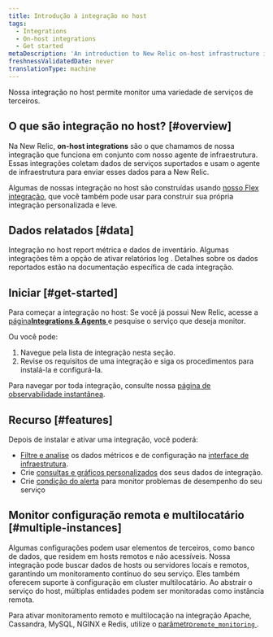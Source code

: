 ```yaml
---
title: Introdução à integração no host
tags:
  - Integrations
  - On-host integrations
  - Get started
metaDescription: 'An introduction to New Relic on-host infrastructure integrations, which instrument and report data from various third-party services.'
freshnessValidatedDate: never
translationType: machine
---
```


Nossa integração no host permite monitor uma variedade de serviços de terceiros.

## O que são integração no host? [#overview]

Na New Relic, <DNT>**on-host integrations**</DNT> são o que chamamos de nossa integração que funciona em conjunto com nosso agente de infraestrutura. Essas integrações coletam dados de serviços suportados e usam o agente de infraestrutura para enviar esses dados para a New Relic.

Algumas de nossas integração no host são construídas usando [nosso Flex integração](/docs/infrastructure/host-integrations/host-integrations-list/flex-integration-tool-build-your-own-integration), que você também pode usar para construir sua própria integração personalizada e leve.

## Dados relatados [#data]

Integração no host report métrica e dados de inventário. Algumas integrações têm a opção de ativar relatórios log . Detalhes sobre os dados reportados estão na documentação específica de cada integração.

## Iniciar [#get-started]

Para começar a integração no host: Se você já possui New Relic, acesse a [página<DNT>**Integrations &amp; Agents**</DNT> ](https://one.newrelic.com/marketplace)e pesquise o serviço que deseja monitor.

Ou você pode:

1. Navegue pela lista de integração nesta seção.
2. Revise os requisitos de uma integração e siga os procedimentos para instalá-la e configurá-la.

Para navegar por toda integração, consulte nossa [página de observabilidade instantânea](https://newrelic.com/instant-observability).

## Recurso [#features]

Depois de instalar e ativar uma integração, você poderá:

* [Filtre e analise](/docs/infrastructure/integrations/find-use-infrastructure-integration-data) os dados métricos e de configuração na [interface de infraestrutura](/docs/infrastructure/new-relic-infrastructure/getting-started/introduction-new-relic-infrastructure).
* Crie [consultas e gráficos personalizados](/docs/using-new-relic/data/understand-data/query-new-relic-data) dos seus dados de integração.
* Crie [condição do alerta](/docs/alerts/new-relic-alerts/getting-started/alerts-glossary#alert-condition) para monitor problemas de desempenho do seu serviço

## Monitor configuração remota e multilocatário [#multiple-instances]

Algumas configurações podem usar elementos de terceiros, como banco de dados, que residem em hosts remotos e não acessíveis. Nossa integração pode buscar dados de hosts ou servidores locais e remotos, garantindo um monitoramento contínuo do seu serviço. Eles também oferecem suporte à configuração em cluster multilocatário. Ao abstrair o serviço do host, múltiplas entidades podem ser monitoradas como instância remota.

Para ativar monitoramento remoto e multilocação na integração Apache, Cassandra, MySQL, NGINX e Redis, utilize o [parâmetro`remote_monitoring` ](/docs/infrastructure/host-integrations/understand-use-data/remote-monitoring-host-integrations).